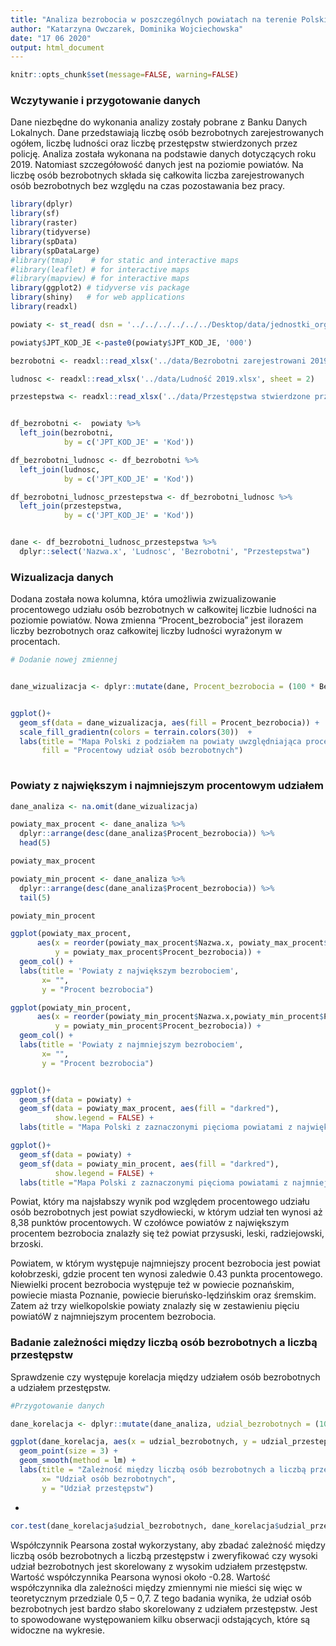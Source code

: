 ---
title: "Analiza bezrobocia w poszczególnych powiatach na terenie Polski"
author: "Katarzyna Owczarek, Dominika Wojciechowska"
date: "17 06 2020"
output: html_document
---

```{r setup, include=FALSE}
knitr::opts_chunk$set(message=FALSE, warning=FALSE)
```


### Wczytywanie i przygotowanie danych

Dane niezbędne do wykonania analizy zostały pobrane z Banku Danych Lokalnych. Dane przedstawiają liczbę osób bezrobotnych zarejestrowanych ogółem, liczbę ludności oraz liczbę przestępstw stwierdzonych przez policję. Analiza została wykonana na podstawie danych dotyczących roku 2019. Natomiast szczegółowość danych jest na poziomie powiatów. Na liczbę osób bezrobotnych składa się całkowita liczba zarejestrowanych osób bezrobotnych bez względu na czas pozostawania bez pracy. 

```{r}
library(dplyr)
library(sf)
library(raster)
library(tidyverse)
library(spData)
library(spDataLarge)
#library(tmap)    # for static and interactive maps
#library(leaflet) # for interactive maps
#library(mapview) # for interactive maps
library(ggplot2) # tidyverse vis package
library(shiny)   # for web applications
library(readxl)
```




```{r}
powiaty <- st_read( dsn = '../../../../../../Desktop/data/jednostki_organizacyjne/Powiaty.shp')

powiaty$JPT_KOD_JE <-paste0(powiaty$JPT_KOD_JE, '000')

bezrobotni <- readxl::read_xlsx('../data/Bezrobotni zarejestrowani 2019.xlsx', sheet = 2)

ludnosc <- readxl::read_xlsx('../data/Ludność 2019.xlsx', sheet = 2)

przestepstwa <- readxl::read_xlsx('../data/Przestępstwa stwierdzone przez Policję w zakończonych postępowaniach przygotowawczych 2019.xlsx', sheet = 2)


df_bezrobotni <-  powiaty %>% 
  left_join(bezrobotni, 
            by = c('JPT_KOD_JE' = 'Kod'))

df_bezrobotni_ludnosc <- df_bezrobotni %>% 
  left_join(ludnosc, 
            by = c('JPT_KOD_JE' = 'Kod'))

df_bezrobotni_ludnosc_przestepstwa <- df_bezrobotni_ludnosc %>% 
  left_join(przestepstwa, 
            by = c('JPT_KOD_JE' = 'Kod'))


dane <- df_bezrobotni_ludnosc_przestepstwa %>%
  dplyr::select('Nazwa.x', 'Ludnosc', 'Bezrobotni', "Przestepstwa")

```

### Wizualizacja danych

Dodana została nowa kolumna, która umożliwia zwizualizowanie procentowego udziału osób bezrobotnych w całkowitej liczbie ludności na poziomie powiatów. Nowa zmienna "Procent_bezrobocia" jest ilorazem liczby bezrobotnych oraz całkowitej liczby ludności wyrażonym w procentach. 

```{r}
# Dodanie nowej zmiennej


dane_wizualizacja <- dplyr::mutate(dane, Procent_bezrobocia = (100 * Bezrobotni / Ludnosc))


ggplot()+
  geom_sf(data = dane_wizualizacja, aes(fill = Procent_bezrobocia)) + 
  scale_fill_gradientn(colors = terrain.colors(30))  +
  labs(title = "Mapa Polski z podziałem na powiaty uwzględniająca procent bezrobocia", 
       fill = "Procentowy udział osób bezrobotnych") 
      
```

### Powiaty z największym i najmniejszym procentowym udziałem

```{r}
dane_analiza <- na.omit(dane_wizualizacja)

powiaty_max_procent <- dane_analiza %>% 
  dplyr::arrange(desc(dane_analiza$Procent_bezrobocia)) %>% 
  head(5) 

powiaty_max_procent 

powiaty_min_procent <- dane_analiza %>% 
  dplyr::arrange(desc(dane_analiza$Procent_bezrobocia)) %>% 
  tail(5) 

powiaty_min_procent 

ggplot(powiaty_max_procent,
      aes(x = reorder(powiaty_max_procent$Nazwa.x, powiaty_max_procent$Procent_bezrobocia),
          y = powiaty_max_procent$Procent_bezrobocia)) + 
  geom_col() +
  labs(title = 'Powiaty z największym bezrobociem', 
       x= "", 
       y = "Procent bezrobocia")

ggplot(powiaty_min_procent,
      aes(x = reorder(powiaty_min_procent$Nazwa.x,powiaty_min_procent$Procent_bezrobocia),
          y = powiaty_min_procent$Procent_bezrobocia)) + 
  geom_col() +
  labs(title = 'Powiaty z najmniejszym bezrobociem', 
       x= "", 
       y = "Procent bezrobocia")


ggplot()+
  geom_sf(data = powiaty) + 
  geom_sf(data = powiaty_max_procent, aes(fill = "darkred"), 
          show.legend = FALSE) +
  labs(title = "Mapa Polski z zaznaczonymi pięcioma powiatami z największym bezrobociem")

ggplot()+
  geom_sf(data = powiaty) + 
  geom_sf(data = powiaty_min_procent, aes(fill = "darkred"),
          show.legend = FALSE) +
  labs(title ="Mapa Polski z zaznaczonymi pięcioma powiatami z najmniejszym bezrobociem")

```

Powiat, który ma najsłabszy wynik pod względem procentowego udziału osób bezrobotnych jest powiat szydłowiecki, w którym udział ten wynosi aż 8,38 punktów procentowych. W czołówce powiatów z największym procentem bezrobocia znalazły się też powiat przysuski, leski, radziejowski, brzoski. 

Powiatem, w którym występuje najmniejszy procent bezrobocia jest powiat kołobrzeski, gdzie procent ten wynosi zaledwie 0.43 punkta procentowego. Niewielki procent bezrobocia występuje też w powiecie poznańskim, powiecie miasta Poznanie, powiecie bieruńsko-lędzińskim oraz śremskim. Zatem aż trzy wielkopolskie powiaty znalazły się w zestawieniu pięciu powiatóW z najmniejszym procentem bezrobocia. 



### Badanie zależności między liczbą osób bezrobotnych a liczbą przestępstw

Sprawdzenie czy występuje korelacja między udziałem osób bezrobotnych a udziałem przestępstw.

```{r}
#Przygotowanie danych 

dane_korelacja <- dplyr::mutate(dane_analiza, udzial_bezrobotnych = (100 * Bezrobotni / Ludnosc), udzial_przestepstw = (100 * Przestepstwa / Ludnosc))


```



```{r}
ggplot(dane_korelacja, aes(x = udzial_bezrobotnych, y = udzial_przestepstw)) + 
  geom_point(size = 3) + 
  geom_smooth(method = lm) +
  labs(title = "Zależność między liczbą osób bezrobotnych a liczbą przestępstw", 
       x= "Udział osób bezrobotnych", 
       y = "Udział przestępstw")

```

-
```{r}
cor.test(dane_korelacja$udzial_bezrobotnych, dane_korelacja$udzial_przestepstw)
```

Współczynnik Pearsona został wykorzystany, aby zbadać zależność między liczbą osób bezrobotnych a liczbą przestępstw i zweryfikować czy wysoki udział bezrobotnych jest skorelowany z wysokim udziałem przestępstw. Wartość współczynnika Pearsona wynosi około -0.28. Wartość współczynnika dla zależności między zmiennymi nie mieści się więc w teoretycznym przedziale 0,5 – 0,7. Z tego badania wynika, że udział osób bezrobotnych jest bardzo słabo skorelowany z udziałem przestępstw. Jest to spowodowane występowaniem kilku obserwacji odstających, które są widoczne na wykresie. 





